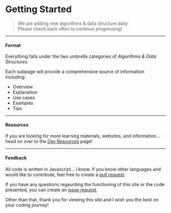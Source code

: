# Getting Started

> We are adding new algorithms & data structure daily <br />
> Please check back often to continue progressing!

---

#### Format

Everything falls under the two umbrella categories of _Algorithms & Data Structures_.

Each subpage will provide a comprehensive source of information including:

- Overview
- Explanation
- Use cases
- Examples
- Tips

---

#### Resources

If you are looking for more learning materials, websites, and information...
head on over to the [Dev Resources](/resources) page!

---

#### Feedback

All code is written in Javascript... I know. If you know other languages and would like to contribute, feel
free to create a [pull request](https://github.com/WilderDev/Algo-DS_docs/pulls).

If you have any questions regaurding the functioning of this site or the code presented,
you can create an [issue request](https://github.com/WilderDev/Algo-DS_docs/issues).

Other than that, thank you for viewing this site and I wish you the best on your coding journey!
